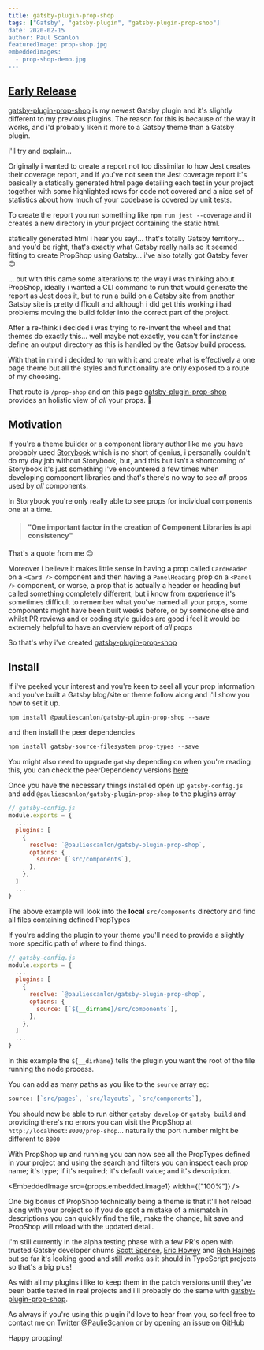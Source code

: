 ```yaml
---
title: gatsby-plugin-prop-shop
tags: ["Gatsby', "gatsby-plugin", "gatsby-plugin-prop-shop"]
date: 2020-02-15
author: Paul Scanlon
featuredImage: prop-shop.jpg
embeddedImages:
  - prop-shop-demo.jpg
---
```


## [Early Release](#early-release)

[gatsby-plugin-prop-shop](https://github.com/PaulieScanlon/gatsby-plugin-prop-shop) is my newest Gatsby plugin and it's slightly different to my previous plugins. The reason for this is because of the way it works, and i'd probably liken it more to a Gatsby theme than a Gatsby plugin.

I'll try and explain...

Originally i wanted to create a report not too dissimilar to how Jest creates their coverage report, and if you've not seen the Jest coverage report it's basically a statically generated html page detailing each test in your project together with some highlighted rows for code not covered and a nice set of statistics about how much of your codebase is covered by unit tests.

To create the report you run something like `npm run jest --coverage` and it creates a new directory in your project containing the static html.

statically generated html i hear you say!... that's totally Gatsby territory... and you'd be right, that's exactly what Gatsby really nails so it seemed fitting to create PropShop using Gatsby... i've also totally got Gatsby fever 😊

... but with this came some alterations to the way i was thinking about PropShop, ideally i wanted a CLI command to run that would generate the report as Jest does it, but to run a build on a Gatsby site from another Gatsby site is pretty difficult and although i did get this working i had problems moving the build folder into the correct part of the project.

After a re-think i decided i was trying to re-invent the wheel and that themes do exactly this... well maybe not exactly, you can't for instance define an output directory as this is handled by the Gatsby build process.

With that in mind i decided to run with it and create what is effectively a one page theme but all the styles and functionality are only exposed to a route of my choosing.

That route is `/prop-shop` and on this page [gatsby-plugin-prop-shop](https://github.com/PaulieScanlon/gatsby-plugin-prop-shop) provides an holistic view of _all_ your props. 👏

## Motivation

If you're a theme builder or a component library author like me you have probably used [Storybook](https://storybook.js.org/) which is no short of genius, i personally couldn't do my day job without Storybook, but, and this but isn't a shortcoming of Storybook it's just something i've encountered a few times when developing component libraries and that's there's no way to see _all_ props used by _all_ components.

In Storybook you're only really able to see props for individual components one at a time.

> #### "One important factor in the creation of Component Libraries is api consistency"

That's a quote from me 😊

Moreover i believe it makes little sense in having a prop called `CardHeader` on a `<Card />` component and then having a `PanelHeading` prop on a `<Panel />` component, or worse, a prop that is actually a header or heading but called something completely different, but i know from experience it's sometimes difficult to remember what you've named all your props, some components might have been built weeks before, or by someone else and whilst PR reviews and or coding style guides are good i feel it would be extremely helpful to have an overview report of _all_ props

So that's why i've created [gatsby-plugin-prop-shop](https://github.com/PaulieScanlon/gatsby-plugin-prop-shop)

## Install

If i've peeked your interest and you're keen to seel all your prop information and you've built a Gatsby blog/site or theme follow along and i'll show you how to set it up.

```javascript
npm install @pauliescanlon/gatsby-plugin-prop-shop --save
```

and then install the peer dependencies

```javascript
npm install gatsby-source-filesystem prop-types --save
```

You might also need to upgrade `gatsby` depending on when you're reading this, you can check the peerDependency versions [here](https://github.com/PaulieScanlon/gatsby-plugin-prop-shop/blob/master/%40pauliescanlon/gatsby-plugin-prop-shop/package.json#L29)

Once you have the necessary things installed open up `gatsby-config.js` and add `@pauliescanlon/gatsby-plugin-prop-shop` to the plugins array

```javascript
// gatsby-config.js
module.exports = {
  ...
  plugins: [
    {
      resolve: `@pauliescanlon/gatsby-plugin-prop-shop`,
      options: {
        source: [`src/components`],
      },
    },
  ]
  ...
}
```

The above example will look into the **local** `src/components` directory and find all files containing defined PropTypes

If you're adding the plugin to your theme you'll need to provide a slightly more specific path of where to find things.

```javascript
// gatsby-config.js
module.exports = {
  ...
  plugins: [
    {
      resolve: `@pauliescanlon/gatsby-plugin-prop-shop`,
      options: {
        source: [`${__dirname}/src/components`],
      },
    },
  ]
  ...
}
```

In this example the `${__dirName}` tells the plugin you want the root of the file running the node process.

You can add as many paths as you like to the `source` array eg:

```javascript
source: [`src/pages`, `src/layouts`, `src/components`],

```

You should now be able to run either `gatsby develop` or `gatsby build` and providing there's no errors you can visit the PropShop at `http://localhost:8000/prop-shop`... naturally the port number might be different to `8000`

With PropShop up and running you can now see all the PropTypes defined in your project and using the search and filters you can inspect each prop name; it's type; if it's required; it's default value; and it's description.

<EmbeddedImage src={props.embedded.image1} width={["100%"]} />

One big bonus of PropShop technically being a theme is that it'll hot reload along with your project so if you do spot a mistake of a mismatch in descriptions you can quickly find the file, make the change, hit save and PropShop will reload with the updated detail.

I'm still currently in the alpha testing phase with a few PR's open with trusted Gatsby developer chums
[Scott Spence](https://twitter.com/spences10), [Eric Howey](https://twitter.com/erchwy) and [Rich Haines](https://twitter.com/studio_hungry) but so far it's looking good and still works as it should in TypeScript projects so that's a big plus!

As with all my plugins i like to keep them in the patch versions until they've been battle tested in real projects and i'll probably do the same with [gatsby-plugin-prop-shop](https://github.com/PaulieScanlon/gatsby-plugin-prop-shop).

As always if you're using this plugin i'd love to hear from you, so feel free to contact me on Twitter [@PaulieScanlon](https://twitter.com/PaulieScanlon) or by opening an issue on [GitHub](https://github.com/PaulieScanlon/gatsby-plugin-prop-shop/issues)

Happy propping!
